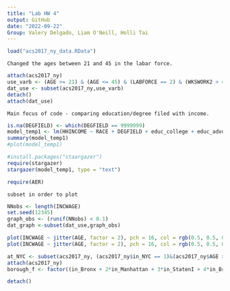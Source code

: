 ```yaml
---
title: "Lab HW 4"
output: GitHub
date: "2022-09-22"
Group: Valery Delgado, Liam O'Neill, Holli Tai
---
```


```r
load("acs2017_ny_data.RData")
```


```
Changed the ages between 21 and 45 in the labar force.
```
```r
attach(acs2017_ny)
use_varb <- (AGE >= 21) & (AGE <= 45) & (LABFORCE == 2) & (WKSWORK2 > 4) & (UHRSWORK >= 35)
dat_use <- subset(acs2017_ny,use_varb)
detach()
attach(dat_use)
```

```
Main focus of code - comparing education/degree filed with income.
```
```r
is.na(DEGFIELD) <- which(DEGFIELD == 9999999)
model_temp1 <- lm(HHINCOME ~ RACE + DEGFIELD + educ_college + educ_advdeg)
summary(model_temp1)
#plot(model_temp1)
```


```r
#install.packages("staargazer")
require(stargazer)
stargazer(model_temp1, type = "text")

require(AER)
```

```
subset in order to plot
```
```r
NNobs <- length(INCWAGE)
set.seed(12345)
graph_obs <- (runif(NNobs) < 0.1)
dat_graph <-subset(dat_use,graph_obs)

plot(INCWAGE ~ jitter(AGE, factor = 2), pch = 16, col = rgb(0.5, 0.5, 0.5, alpha = 0.2), data = dat_graph)
plot(INCWAGE ~ jitter(AGE, factor = 2), pch = 16, col = rgb(0.5, 0.5, 0.5, alpha = 0.2), ylim = c(0,150000), data = dat_graph)
```

```r
at_NYC <- subset(acs2017_ny, (acs2017_ny$in_NYC == 1)&(acs2017_ny$AGE > 20) & (acs2017_ny$AGE < 66))
attach(acs2017_ny)
borough_f <- factor((in_Bronx + 2*in_Manhattan + 3*in_StatenI + 4*in_Brooklyn + 5*in_Queens), levels=c(1,2,3,4,5),labels = c("Bronx","Manhattan","Staten Island","Brooklyn","Queens"))
```


```r
detach()
```
